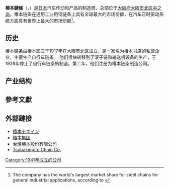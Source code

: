 {{Infobox company
| name = 椿本鏈條
<!-- | logo = Tsubaki-Logo.png
| logo_size = 180px
| logo_alt = Tsubaki Logo
| logo_caption = Innovation in Motion -->
| logo_padding = 
| image = Nakanoshima-Mitsui-bldg-01.jpg
| name_en= Tsubakimoto Chain Co.
| image_caption = 三井大厦，株式会社椿本链条的总部
| trading_name = 
| brands = TSUBAKI
|location= {{JPN}}
| native_name = 株式会社椿本チエイン
| native_name_lang = ja
| former_names = 
|slogan=Innovation in Motion
| type = [[上市公司|上市公司]]
| traded_as = {{TYO|6371}}
| ISIN = 	JP3535400000
| founder= 椿本説三
| revenue = {{increase}}[[日圓|¥]]238,515百萬<ref>{{Cite web|last=|first=|date=|title=2019 Integrated Report (Annual Report)|url=https://tsubakimoto.com/fileadmin/en/ir/library/annual/pdf/2019/2019-tsubaki-annual-report_en.pdf|url-status=no|archive-url=https://web.archive.org/web/20200701183731/https://tsubakimoto.com/fileadmin/en/ir/library/annual/pdf/2019/2019-tsubaki-annual-report_en.pdf|archive-date=2020-07-01|access-date=|website=Tsubakimoto Chain}}</ref>
| revenue_year = 2019
| operating_income = {{increase}}[[日圓|¥]]21,789百萬
| income_year = 2019
| net_income = {{decrease}}[[日圓|¥]]13,779百萬
| net_income_year = 2019
| assets = {{increase}}[[日圓|¥]]305,916百萬
| assets_year = 2019
| equity = {{increase}}[[日圓|¥]]173,734百萬
| equity_year = 2019
| industry = {{Unbulleted list|动力传递产品制造|物料搬运系统制造|汽车定时驱动系统制造}}
| website = {{URL|https://www.tsubakimoto.jp/}}
| footnotes = 
}}
'''椿本鏈條'''（{{lang-ja|椿本チエイン}}，{{lang-en|Tsubakimoto Chain}}）是[[日本|日本]]汽车传动和{{tsl|en|Roller chain|滾子鏈}}产品的制造商，总部位于[[大阪府|大阪府]][[大阪市|大阪市]][[北區_(大阪市)|北区]][[中之島_(大阪府)|中之岛]]。椿本链条在通用工业用钢链条上具有全球最大的市场份额，在汽车正时驱动系统方面具有世界上最大的市场份额<ref name="jcr.co.jp">The company has the world's largest market share for steel chains for general industrial applications, according to {{cite web |url = http://www.jcr.co.jp/release/pdfen/12d0064TBCen.pdf?PHPSESSID=4ad268572ef3ccae3e2705b4d5b21536 |title = JCR Affirmed A-/Stable and J-1 Rating on Tsubakimoto Chain |publisher = Japan Credit Rating Agency |date = 25 April 2012 |accessdate = 9 May 2013 }}{{dead link|date=March 2018 |bot=InternetArchiveBot |fix-attempted=yes }}</ref>。
==历史==
椿本链条由椿本節三于1917年在大阪市北区成立，是一家名为椿本书店的私营企业，主要生产自行车链条。 他们很快转移到了滚子链和输送机设备的生产，于1928年停止了自行车链条的制造。第二年，他们注册为椿本链条制造公司。
==产业结构==

==參考文獻==
{{reflist}}
==外部鏈接==
{{commonscat}}
* [https://www.tsubakimoto.jp/ 椿本チエイン] {{Wayback|url=https://www.tsubakimoto.jp/ |date=20210117151013 }}{{Ja icon}}
* [http://tsubaki.cn/ 椿本集团] {{Wayback|url=http://tsubaki.cn/ |date=20210127104550 }}{{Zh icon}}
* [https://tsubakimoto.tw/ 台灣椿本股份有限公司] {{Wayback|url=https://tsubakimoto.tw/ |date=20201020181044 }}{{Zh-hant}}
* [https://tsubakimoto.com/ Tsubakimoto Chain Co.] {{Wayback|url=https://tsubakimoto.com/ |date=20210130201022 }}{{En icon}}

[[Category:1941年成立的公司|Category:1941年成立的公司]]